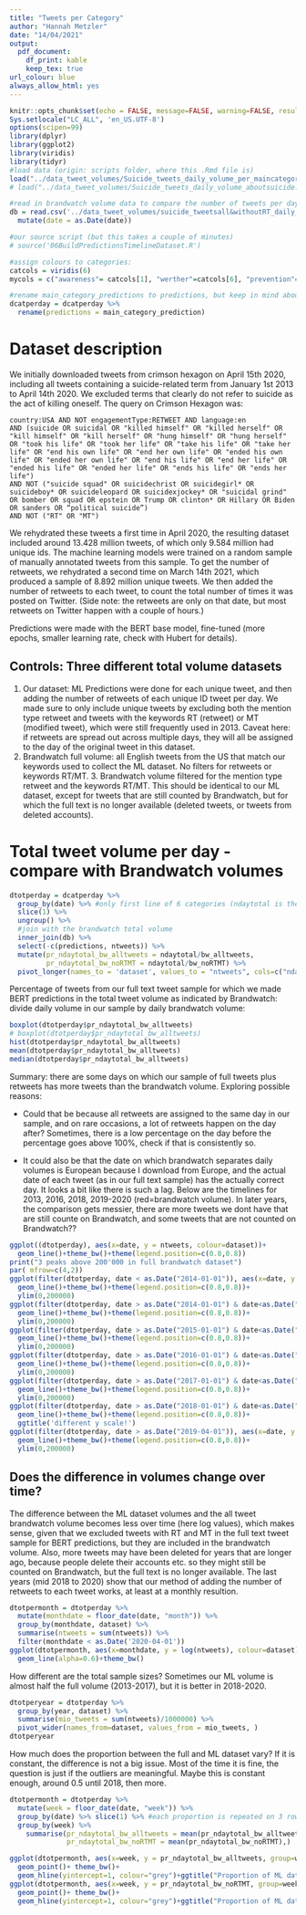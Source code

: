 ```yaml
---
title: "Tweets per Category"
author: "Hannah Metzler"
date: "14/04/2021"
output: 
  pdf_document:
    df_print: kable
    keep_tex: true
url_colour: blue
always_allow_html: yes
---
```


```r
knitr::opts_chunk$set(echo = FALSE, message=FALSE, warning=FALSE, results=T)
Sys.setlocale("LC_ALL", 'en_US.UTF-8')
options(scipen=99)
library(dplyr)
library(ggplot2)
library(viridis)
library(tidyr)
#load data (origin: scripts folder, where this .Rmd file is)
load("../data_tweet_volumes/Suicide_tweets_daily_volume_per_maincategory.R")
# load("../data_tweet_volumes/Suicide_tweets_daily_volume_aboutsuicide.R")

#read in brandwatch volume data to compare the number of tweets per day, bw=Brandwatch, all tweets are all english/US tweets with a keyword, noRTMT are same the same query with filter for mention type retweet and excluded terms RT/MT (for the year 2013 in which mention type did not yet exist)
db = read.csv('../data_tweet_volumes/suicide_tweetsall&withoutRT_daily_vol_US_2013-2021Brandwatch.csv') %>% 
  mutate(date = as.Date(date))

#our source script (but this takes a couple of minutes)
# source('06BuildPredictionsTimelineDataset.R')

#assign colours to categories: 
catcols = viridis(6)
mycols = c("awareness"= catcols[1], "werther"=catcols[6], "prevention"=catcols[4], "suicidality"=catcols[5], "coping"=catcols[2], "irrelevant"=catcols[3])

#rename main_category_predictions to predictions, but keep in mind about_suicide_n is also calculated based on model predictions (with the categories yes/no)
dcatperday = dcatperday %>% 
  rename(predictions = main_category_prediction)
```

# Dataset description

We initially downloaded tweets from crimson hexagon on April 15th 2020, including all tweets containing a suicide-related term from January 1st 2013 to April 14th 2020. We excluded terms that clearly do not refer to suicide as the act of killing oneself. The query on Crimson Hexagon was: 

    country:USA AND NOT engagementType:RETWEET AND language:en
    AND (suicide OR suicidal OR "killed himself" OR "killed herself" OR "kill himself" OR "kill herself" OR "hung himself" OR "hung herself" OR "took his life" OR "took her life" OR "take his life" OR "take her life" OR "end his own life" OR "end her own life" OR "ended his own life" OR "ended her own life" OR "end his life" OR "end her life" OR "ended his life" OR "ended her life" OR "ends his life" OR "ends her life") 
    AND NOT ("suicide squad" OR suicidechrist OR suicidegirl* OR suicideboy* OR suicideleopard OR suicidexjockey* OR "suicidal grind" OR bomber OR squad OR epstein OR Trump OR clinton* OR Hillary OR Biden OR sanders OR “political suicide”) 
    AND NOT ("RT" OR "MT")

We rehydrated these tweets a first time in April 2020, the resulting dataset included around 13.428 million tweets, of which only 9.584 million had unique ids. The machine learning models were trained on a random sample of manually annotated tweets from this sample. To get the number of retweets, we rehydrated a second time on March 14th 2021, which produced a sample of 8.892 million unique tweets. We then added the number of retweets to each tweet, to count the total number of times it was posted on Twitter. (Side note: the retweets are only on that date, but most retweets on Twitter happen with a couple of hours.)

Predictions were made with the BERT base model, fine-tuned (more epochs, smaller learning rate, check with Hubert for details). 

## Controls: Three different total volume datasets

1. Our dataset: ML Predictions were done for each unique tweet, and then adding the number of retweets of each unique ID tweet per day. We made sure to only include unique tweets by excluding both the mention type retweet and tweets with the keywords RT (retweet) or MT (modified tweet), which were still frequently used in 2013. Caveat here: if retweets are spread out across multiple days, they will all be assigned to the day of the original tweet in this dataset. 
2. Brandwatch full volume: all English tweets from the US that match our keywords used to collect the ML dataset. No filters for retweets or keywords RT/MT. 3. Brandwatch volume filtered for the mention type retweet and the keywords RT/MT. This should be identical to our ML dataset, except for tweets that are still counted by Brandwatch, but for which the full text is no longer available (deleted tweets, or tweets from deleted accounts). 


# Total tweet volume per day - compare with Brandwatch volumes

```r
dtotperday = dcatperday %>% 
  group_by(date) %>% #only first line of 6 categories (ndaytotal is the same on each line)
  slice(1) %>% 
  ungroup() %>% 
  #join with the brandwatch total volume
  inner_join(db) %>% 
  select(-c(predictions, ntweets)) %>% 
  mutate(pr_ndaytotal_bw_alltweets = ndaytotal/bw_alltweets,
         pr_ndaytotal_bw_noRTMT = ndaytotal/bw_noRTMT) %>%
  pivot_longer(names_to = 'dataset', values_to = "ntweets", cols=c("ndaytotal", "bw_alltweets", "bw_noRTMT"))
```

Percentage of tweets from our full text tweet sample for which we made BERT predictions in the total tweet volume as indicated by Brandwatch: divide daily volume in our sample by daily brandwatch volume: 

```r
boxplot(dtotperday$pr_ndaytotal_bw_alltweets)
# boxplot(dtotperday$pr_ndaytotal_bw_alltweets)
hist(dtotperday$pr_ndaytotal_bw_alltweets)
mean(dtotperday$pr_ndaytotal_bw_alltweets)
median(dtotperday$pr_ndaytotal_bw_alltweets)
```

Summary: there are some days on which our sample of full tweets plus retweets has more tweets than the brandwatch volume. Exploring possible reasons: 

* Could that be because all retweets are assigned to the same day in our sample, and on rare occasions, a lot of retweets happen on the day after? Sometimes, there is a low percentage on the day before the percentage goes above 100%, check if that is consistently so.

* It could also be that the date on which brandwatch separates daily volumes is European because I download from Europe, and the actual date of each tweet (as in our full text sample) has the actually correct day. It looks a bit like there is such a lag. Below are the timelines for 2013, 2016, 2018, 2019-2020 (red=brandwatch volume). In later years, the comparison gets messier, there are more tweets we dont have that are still counte on Brandwatch, and some tweets that are not counted on Brandwatch??

```r
ggplot((dtotperday), aes(x=date, y = ntweets, colour=dataset))+
  geom_line()+theme_bw()+theme(legend.position=c(0.8,0.8))
print("3 peaks above 200'000 in full brandwatch dataset")
par( mfrow=c(4,2))
ggplot(filter(dtotperday, date < as.Date("2014-01-01")), aes(x=date, y = ntweets, colour=dataset))+
  geom_line()+theme_bw()+theme(legend.position=c(0.8,0.8))+
  ylim(0,200000)
ggplot(filter(dtotperday, date > as.Date("2014-01-01") & date<as.Date("2015-01-01")),  aes(x=date, y = ntweets, colour=dataset))+
  geom_line()+theme_bw()+theme(legend.position=c(0.8,0.8))+
  ylim(0,200000)
ggplot(filter(dtotperday, date > as.Date("2015-01-01") & date<as.Date("2016-01-01")),  aes(x=date, y = ntweets, colour=dataset))+
  geom_line()+theme_bw()+theme(legend.position=c(0.8,0.8))+
  ylim(0,200000)
ggplot(filter(dtotperday, date > as.Date("2016-01-01") & date<as.Date("2017-01-01")),  aes(x=date, y = ntweets, colour=dataset))+
  geom_line()+theme_bw()+theme(legend.position=c(0.8,0.8))+
  ylim(0,200000)
ggplot(filter(dtotperday, date > as.Date("2017-01-01") & date<as.Date("2018-01-01")),  aes(x=date, y = ntweets, colour=dataset))+
  geom_line()+theme_bw()+theme(legend.position=c(0.8,0.8))+
  ylim(0,200000)
ggplot(filter(dtotperday, date > as.Date("2018-01-01") & date<as.Date("2019-01-01")),  aes(x=date, y = ntweets, colour=dataset))+
  geom_line()+theme_bw()+theme(legend.position=c(0.8,0.8))+
  ggtitle('different y scale!')
ggplot(filter(dtotperday, date > as.Date("2019-04-01")), aes(x=date, y = ntweets, colour=dataset))+
  geom_line()+theme_bw()+theme(legend.position=c(0.8,0.8))+
  ylim(0,200000)
```


## Does the difference in volumes change over time? 

The difference between the ML dataset volumes and the all tweet brandwatch volume becomes less over time (here log values), which makes sense, given that we excluded tweets with RT and MT in the full text tweet sample for BERT predictions, but they are included in the brandwatch volume. Also, more tweets may have been deleted for years that are longer ago, because people delete their accounts etc. so they might still be counted on Brandwatch, but the full text is no longer available. The last years (mid 2018 to 2020) show that our method of adding the number of retweets to each tweet works, at least at a monthly resultion.  

```r
dtotpermonth = dtotperday %>% 
  mutate(monthdate = floor_date(date, "month")) %>%
  group_by(monthdate, dataset) %>% 
  summarise(ntweets = sum(ntweets)) %>% 
  filter(monthdate < as.Date('2020-04-01'))
ggplot(dtotpermonth, aes(x=monthdate, y = log(ntweets), colour=dataset))+
  geom_line(alpha=0.6)+theme_bw()
```

How different are the total sample sizes? Sometimes our ML volume is almost half the full volume (2013-2017), but it is better in 2018-2020.

```r
dtotperyear = dtotperday %>%
  group_by(year, dataset) %>% 
  summarise(mio_tweets = sum(ntweets)/1000000) %>% 
  pivot_wider(names_from=dataset, values_from = mio_tweets, )
dtotperyear
```

How much does the proportion between the full and ML dataset vary? If it is constant, the difference is not a big issue. Most of the time it is fine, the question is just if the outliers are meaningful. Maybe this is constant enough, around 0.5 until 2018, then more. 

```r
dtotpermonth = dtotperday %>% 
  mutate(week = floor_date(date, "week")) %>%
  group_by(date) %>% slice(1) %>% #each proportion is repeated on 3 rows
  group_by(week) %>% 
    summarise(pr_ndaytotal_bw_alltweets = mean(pr_ndaytotal_bw_alltweets),
              pr_ndaytotal_bw_noRTMT = mean(pr_ndaytotal_bw_noRTMT),) 

ggplot(dtotpermonth, aes(x=week, y = pr_ndaytotal_bw_alltweets, group=week))+
  geom_point()+ theme_bw()+
  geom_hline(yintercept=1, colour="grey")+ggtitle("Proportion of ML dataset in Brandwatch full volume")
ggplot(dtotpermonth, aes(x=week, y = pr_ndaytotal_bw_noRTMT, group=week))+
  geom_point()+ theme_bw()+
  geom_hline(yintercept=1, colour="grey")+ggtitle("Proportion of ML dataset in Brandwatch volume without RT/MT")
```
